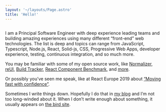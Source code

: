 ```yaml
---
layout: '~/layouts/Page.astro'
title: 'Hello!'
---
```


<div
	class="not-prose"
	style={{
		margin: '0 10px 0 0',
		width: '33%',
		float: 'left',
		clipPath: 'polygon(60% 2%, 99% 35%, 100% 100%, 0 100%, 7% 22%)',
	}}
>
	<img src="/img/icon-512.png" alt="" />
</div>

I am a Principal Software Engineer with deep experience leading teams and building amazing experiences using many different “front-end” web technologies. The list is deep and topics can range from JavaScript, Typescript, Node.js, React, Solid-js, CSS, Progressive Web Apps, developer experience, testing, continuous integration, and so much more.

You may be familiar with some of my open source work, like [Normalizer](https://github.com/paularmstrong/normalizr), [reUI](https://reui.dev), [Build Tracker](https://buildtracker.dev), [React Component Benchmark](https://github.com/paularmstrong/react-component-benchmark), and [more](https://github.com/paularmstrong).

Or possibly you’ve seen me speak, like at React Europe 2019 about [“Moving fast with confidence”](https://www.youtube.com/watch?v=ikn_dBSski8).

Sometimes I write things down. Hopefully I do that in [my blog](/blog) and I’m not too long-winded about it. When I don’t write enough about something, it usually appears on [the bird site](https://twitter.com/paularmstrong).
